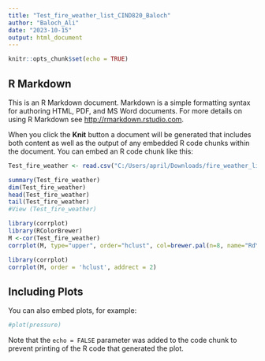 ---
title: "Test_fire_weather_list_CIND820_Baloch"
author: "Baloch_Ali"
date: "2023-10-15"
output: html_document
---

```{r setup, include=FALSE}
knitr::opts_chunk$set(echo = TRUE)
```

## R Markdown

This is an R Markdown document. Markdown is a simple formatting syntax for authoring HTML, PDF, and MS Word documents. For more details on using R Markdown see <http://rmarkdown.rstudio.com>.

When you click the **Knit** button a document will be generated that includes both content as well as the output of any embedded R code chunks within the document. You can embed an R code chunk like this:

```{r cars}

Test_fire_weather <- read.csv("C:/Users/april/Downloads/fire_weather_list data from www.canadawildfire with descriptions_test.csv")

summary(Test_fire_weather)
dim(Test_fire_weather)
head(Test_fire_weather)
tail(Test_fire_weather)
#View (Test_fire_weather)

library(corrplot)
library(RColorBrewer)
M <-cor(Test_fire_weather)
corrplot(M, type="upper", order="hclust", col=brewer.pal(n=8, name="RdYlBu"))

library(corrplot)
corrplot(M, order = 'hclust', addrect = 2)

```

## Including Plots

You can also embed plots, for example:

```{r pressure, echo=FALSE}
#plot(pressure)
```

Note that the `echo = FALSE` parameter was added to the code chunk to prevent printing of the R code that generated the plot.
